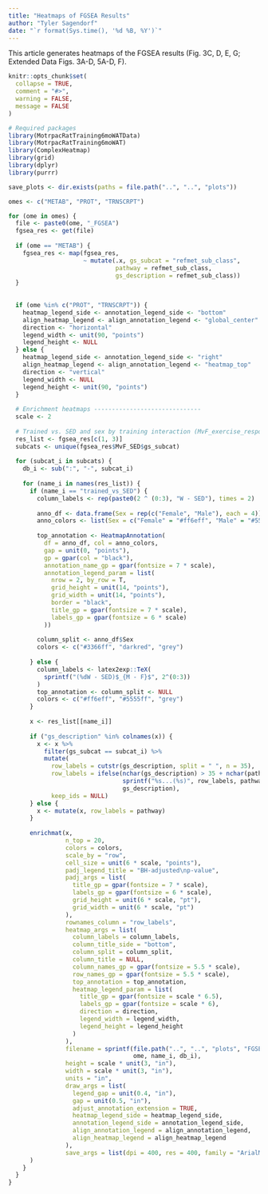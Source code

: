 ```yaml
---
title: "Heatmaps of FGSEA Results"
author: "Tyler Sagendorf"
date: "`r format(Sys.time(), '%d %B, %Y')`"
---
```


This article generates heatmaps of the FGSEA results (Fig. 3C, D, E, G; Extended Data Figs. 3A-D, 5A-D, F).

```r
knitr::opts_chunk$set(
  collapse = TRUE,
  comment = "#>",
  warning = FALSE,
  message = FALSE
)
```

```r
# Required packages
library(MotrpacRatTraining6moWATData)
library(MotrpacRatTraining6moWAT)
library(ComplexHeatmap)
library(grid)
library(dplyr)
library(purrr)

save_plots <- dir.exists(paths = file.path("..", "..", "plots"))
```

```r
omes <- c("METAB", "PROT", "TRNSCRPT")

for (ome in omes) {
  file <- paste0(ome, "_FGSEA")
  fgsea_res <- get(file)
  
  if (ome == "METAB") {
    fgsea_res <- map(fgsea_res,
                     ~ mutate(.x, gs_subcat = "refmet_sub_class",
                              pathway = refmet_sub_class,
                              gs_description = refmet_sub_class))
  }
  
  
  if (ome %in% c("PROT", "TRNSCRPT")) {
    heatmap_legend_side <- annotation_legend_side <- "bottom"
    align_heatmap_legend <- align_annotation_legend <- "global_center"
    direction <- "horizontal"
    legend_width <- unit(90, "points")
    legend_height <- NULL
  } else {
    heatmap_legend_side <- annotation_legend_side <- "right"
    align_heatmap_legend <- align_annotation_legend <- "heatmap_top"
    direction <- "vertical"
    legend_width <- NULL
    legend_height <- unit(90, "points")
  }
  
  # Enrichment heatmaps ------------------------------
  scale <- 2
  
  # Trained vs. SED and sex by training interaction (MvF_exercise_response)
  res_list <- fgsea_res[c(1, 3)]
  subcats <- unique(fgsea_res$MvF_SED$gs_subcat)
  
  for (subcat_i in subcats) {
    db_i <- sub(":", "-", subcat_i)
    
    for (name_i in names(res_list)) {
      if (name_i == "trained_vs_SED") {
        column_labels <- rep(paste0(2 ^ (0:3), "W - SED"), times = 2)
        
        anno_df <- data.frame(Sex = rep(c("Female", "Male"), each = 4))
        anno_colors <- list(Sex = c("Female" = "#ff6eff", "Male" = "#5555ff"))
        
        top_annotation <- HeatmapAnnotation(
          df = anno_df, col = anno_colors,
          gap = unit(0, "points"),
          gp = gpar(col = "black"),
          annotation_name_gp = gpar(fontsize = 7 * scale),
          annotation_legend_param = list(
            nrow = 2, by_row = T,
            grid_height = unit(14, "points"),
            grid_width = unit(14, "points"),
            border = "black",
            title_gp = gpar(fontsize = 7 * scale),
            labels_gp = gpar(fontsize = 6 * scale)
          ))
        
        column_split <- anno_df$Sex
        colors <- c("#3366ff", "darkred", "grey")
        
      } else {
        column_labels <- latex2exp::TeX(
          sprintf("(%dW - SED)$_{M - F}$", 2^(0:3))
        )
        top_annotation <- column_split <- NULL
        colors <- c("#ff6eff", "#5555ff", "grey")
      }
      
      x <- res_list[[name_i]]
      
      if ("gs_description" %in% colnames(x)) {
        x <- x %>%
          filter(gs_subcat == subcat_i) %>%
          mutate(
            row_labels = cutstr(gs_description, split = " ", n = 35),
            row_labels = ifelse(nchar(gs_description) > 35 + nchar(pathway) + 5,
                                sprintf("%s...(%s)", row_labels, pathway),
                                gs_description),
            keep_ids = NULL)
      } else {
        x <- mutate(x, row_labels = pathway)
      }
      
      enrichmat(x,
                n_top = 20,
                colors = colors,
                scale_by = "row",
                cell_size = unit(6 * scale, "points"),
                padj_legend_title = "BH-adjusted\np-value",
                padj_args = list(
                  title_gp = gpar(fontsize = 7 * scale),
                  labels_gp = gpar(fontsize = 6 * scale),
                  grid_height = unit(6 * scale, "pt"),
                  grid_width = unit(6 * scale, "pt")
                ),
                rownames_column = "row_labels",
                heatmap_args = list(
                  column_labels = column_labels,
                  column_title_side = "bottom",
                  column_split = column_split,
                  column_title = NULL,
                  column_names_gp = gpar(fontsize = 5.5 * scale),
                  row_names_gp = gpar(fontsize = 5.5 * scale),
                  top_annotation = top_annotation,
                  heatmap_legend_param = list(
                    title_gp = gpar(fontsize = scale * 6.5),
                    labels_gp = gpar(fontsize = scale * 6),
                    direction = direction,
                    legend_width = legend_width,
                    legend_height = legend_height
                  )
                ),
                filename = sprintf(file.path("..", "..", "plots", "FGSEA_%s_%s_%s.pdf"),
                                   ome, name_i, db_i),
                height = scale * unit(3, "in"),
                width = scale * unit(3, "in"),
                units = "in",
                draw_args = list(
                  legend_gap = unit(0.4, "in"),
                  gap = unit(0.5, "in"),
                  adjust_annotation_extension = TRUE,
                  heatmap_legend_side = heatmap_legend_side,
                  annotation_legend_side = annotation_legend_side,
                  align_annotation_legend = align_annotation_legend,
                  align_heatmap_legend = align_heatmap_legend
                ),
                save_args = list(dpi = 400, res = 400, family = "ArialMT")
      )
    }
  }
}
```

